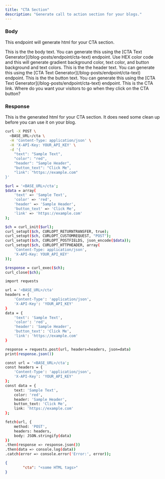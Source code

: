 ```yaml
---
title: "CTA Section"
description: "Generate call to action section for your blogs."
---
```


### Body

This endpoint will generate html for your CTA section.

<ParamField body="text" type="string">
This is the the body text. You can generate this using the [CTA Text Generator](/blog-posts/endpoint/cta-text) endpoint.
</ParamField>

<ParamField body="color" type="string">
Use HEX color code and this will generate gradient background color, text color, and button background and text colors.
</ParamField>

<ParamField body="header" type="string">
This is the the header text. You can generate this using the [CTA Text Generator](/blog-posts/endpoint/cta-text) endpoint.
</ParamField>

<ParamField body="button_text" type="string">
This is the the button text. You can generate this using the [CTA Text Generator](/blog-posts/endpoint/cta-text) endpoint.
</ParamField>

<ParamField body="link" type="string">
This is the CTA link. Where do you want your visitors to go when they click on the CTA button?
</ParamField>

### Response

<ResponseField name="cta" type="string">
This is the generated html for your CTA section. It does need some clean up before you can use it on your blog.
</ResponseField>


<RequestExample>

```bash cURL
curl -X POST \
  <BASE_URL>/cta \
  -H 'Content-Type: application/json' \
  -H 'X-API-Key: YOUR_API_KEY' \
  -d '{
    "text": "Sample Text",
    "color": "red",
    "header": "Sample Header",
    "button_text": "Click Me",
    "link": "https://example.com"
}'

```

```bash PHP
$url = '<BASE_URL>/cta';
$data = array(
    'text' => 'Sample Text',
    'color' => 'red',
    'header' => 'Sample Header',
    'button_text' => 'Click Me',
    'link' => 'https://example.com'
);

$ch = curl_init($url);
curl_setopt($ch, CURLOPT_RETURNTRANSFER, true);
curl_setopt($ch, CURLOPT_CUSTOMREQUEST, "POST");
curl_setopt($ch, CURLOPT_POSTFIELDS, json_encode($data));
curl_setopt($ch, CURLOPT_HTTPHEADER, array(
    'Content-Type: application/json',
    'X-API-Key: YOUR_API_KEY'
));

$response = curl_exec($ch);
curl_close($ch);

```

```bash Python
import requests

url = '<BASE_URL>/cta'
headers = {
    'Content-Type': 'application/json',
    'X-API-Key': 'YOUR_API_KEY'
}
data = {
    'text': 'Sample Text',
    'color': 'red',
    'header': 'Sample Header',
    'button_text': 'Click Me',
    'link': 'https://example.com'
}

response = requests.post(url, headers=headers, json=data)
print(response.json())

```

```bash JavaScript
const url = '<BASE_URL>/cta';
const headers = {
    'Content-Type': 'application/json',
    'X-API-Key': 'YOUR_API_KEY'
};
const data = {
    text: 'Sample Text',
    color: 'red',
    header: 'Sample Header',
    button_text: 'Click Me',
    link: 'https://example.com'
};

fetch(url, {
    method: 'POST',
    headers: headers,
    body: JSON.stringify(data)
})
.then(response => response.json())
.then(data => console.log(data))
.catch(error => console.error('Error:', error));


```


</RequestExample>

<ResponseExample>

```json Example Response
{
		"cta": "<some HTML tags>"
}
```

</ResponseExample>

&nbsp;
#
&nbsp;
#
&nbsp;